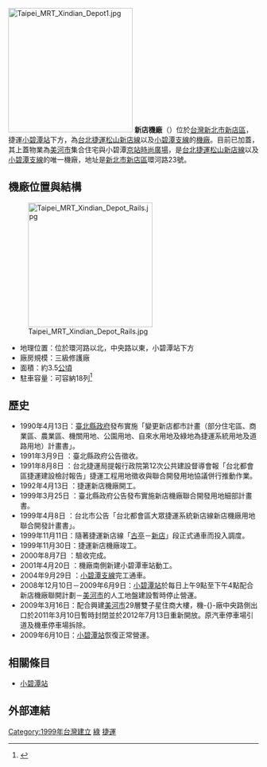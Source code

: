 {{noteTA
|G1=Transport
|T=zh-hant:新店機廠;zh-hans:新店机厂;
|1=zh-hant:新店機廠;zh-hans:新店机厂;
}}
[[File:Taipei_MRT_Xindian_Depot1.jpg|250px]]
'''新店機廠'''（{{lang-en|Xindian Depot}}）位於[[台灣|台灣]][[新北市|新北市]][[新店區|新店區]]，捷運[[小碧潭站|小碧潭站]]下方，為[[台北捷運|台北捷運]][[松山新店線|松山新店線]]以及[[小碧潭支線|小碧潭支線]]的[[機廠|機廠]]。目前已加蓋，其上蓋物業為[[美河市|美河市]]集合住宅與小碧潭[[京站時尚廣場|京站時尚廣場]]，是[[台北捷運|台北捷運]][[松山新店線|松山新店線]]以及[[小碧潭支線|小碧潭支線]]的唯一機廠，地址是[[新北市|新北市]][[新店區|新店區]]環河路23號。

==機廠位置與結構==

[[File:Taipei_MRT_Xindian_Depot_Rails.jpg|250px]]
* 地理位置：位於環河路以北，中央路以東，小碧潭站下方
* 廠房規模：三級修護廠
* 面積：約3.5[[公頃|公頃]]
* 駐車容量：可容納18列<ref>{{Cite web|title=Page 202 - 捷運工程叢書 精進版 － 1 捷運路網|url=https://ebook.dorts.gov.taipei:8081/ebook/no1/files/basic-html/page202.html|publisher=台北市捷運工程局|language=中文|access-date=2021-10-15|archive-date=2021-10-27|archive-url=https://web.archive.org/web/20211027070943/https://ebook.dorts.gov.taipei:8081/ebook/no1/files/basic-html/page202.html|dead-url=no}}</ref>

==歷史==
<!--資料欠缺，歡迎補充。-->
*1990年4月13日：[[臺北縣政府|臺北縣政府]]發布實施「變更新店都市計畫（部分住宅區、商業區、農業區、機關用地、公園用地、自來水用地及綠地為捷運系統用地及道路用地）計畫書」。
*1991年3月9日  ：臺北縣政府公告徵收。
*1991年8月8日  ：台北捷運局提報行政院第12次公共建設督導會報「台北都會區捷運建設檢討報告」捷運工程用地徵收與聯合開發用地協議併行推動作業。
*1992年4月13日 ：捷運新店機廠開工。
*1999年3月25日 ：臺北縣政府公告發布實施新店機廠聯合開發用地細部計畫書。
*1999年4月8日  ：台北市公告「台北都會區大眾捷運系統新店線新店機廠用地聯合開發計畫書」。
*1999年11月11日：隨著捷運新店線「[[古亭站|古亭]]－[[新店站_(新北市)|新店]]」段正式通車而投入調度。
*1999年11月30日：捷運新店機廠竣工。
*2000年8月7日  ：驗收完成。
*2001年4月20日 ：機廠南側新建小碧潭車站動工。
*2004年9月29日 ：[[小碧潭支線|小碧潭支線]]完工通車。
*2008年12月10日－2009年6月9日：[[小碧潭站|小碧潭站]]於每日上午9點至下午4點配合新店機廠聯開計劃－[[美河市|美河市]]的人工地盤建設暫時停止營運。
*2009年3月16日：配合興建[[美河市|美河市]]29層雙子星住商大樓，機-{}-廠中央路側出口於2011年3月10日暫時封閉並於2012年7月13日重新開放。原汽車停車場引道及機車停車場拆除。
*2009年6月10日：[[小碧潭站|小碧潭站]]恢復正常營運。

==相關條目==
*[[小碧潭站|小碧潭站]]

==外部連結==

{{台北捷運機廠}}
{{portal bar|臺灣|臺北|臺灣鐵路運輸|鐵路|城市軌道交通}}

[[Category:1999年台灣建立|Category:1999年台灣建立]]
[[Category:台北捷運機廠|綠]]
[[Category:新店區|捷運]]